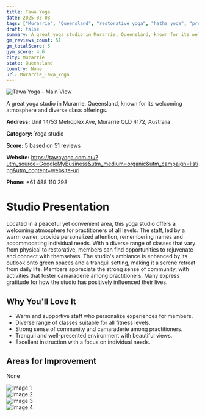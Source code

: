 ```yaml
---
title: Tawa Yoga
date: 2025-03-08
tags: ["Murarrie", "Queensland", "restorative yoga", "hatha yoga", "prenatal yoga", "friendly atmosphere", "community-oriented", "Murarrie"]  
draft: false
summary: A great yoga studio in Murarrie, Queensland, known for its welcoming atmosphere and diverse class offerings.
gm_reviews_count: 51
gm_totalScore: 5
gym_score: 4.6
city: Murarrie
state: Queensland
country: None
url: Murarrie_Tawa_Yoga
---
```


<div className="aspect-[16/9] relative my-8">
  <img 
    src="https://lh5.googleusercontent.com/p/AF1QipOlHgu3tyH4bnmzaqtcLACVuueXt5IYZlMm08nU=w1920-h1080-k-no"
    alt="Tawa Yoga - Main View"
    className="object-cover absolute inset-0 w-full h-full rounded-lg"
  />
</div>

A great yoga studio in Murarrie, Queensland, known for its welcoming atmosphere and diverse class offerings.

**Address:** Unit 14/53 Metroplex Ave, Murarrie QLD 4172, Australia

**Category:** Yoga studio

**Score:** 5 based on 51 reviews

**Website:** https://tawayoga.com.au/?utm_source=GoogleMyBusiness&utm_medium=organic&utm_campaign=listing&utm_content=website-url

**Phone:** +61 488 110 298

# Studio Presentation

Located in a peaceful yet convenient area, this yoga studio offers a welcoming atmosphere for practitioners of all levels. The staff, led by a warm owner, provide personalized attention, remembering names and accommodating individual needs. With a diverse range of classes that vary from physical to restorative, members can find opportunities to rejuvenate and connect with themselves. The studio's ambiance is enhanced by its outlook onto green spaces and a tranquil setting, making it a serene retreat from daily life. Members appreciate the strong sense of community, with activities that foster camaraderie among practitioners. Many express gratitude for how the studio has positively influenced their lives.

## Why You'll Love It

- Warm and supportive staff who personalize experiences for members.
- Diverse range of classes suitable for all fitness levels.
- Strong sense of community and camaraderie among practitioners.
- Tranquil and well-presented environment with beautiful views.
- Excellent instruction with a focus on individual needs.

## Areas for Improvement

None

<div className="grid grid-cols-1 xl:grid-cols-2 gap-4 my-8">
<div className="aspect-[4/3] relative"><img src="https://lh3.googleusercontent.com/p/AF1QipPcSjuLaNhIZwjXFhAeXms2BPMFpFpKZraHVGpA=w1920-h1080-k-no" alt="Image 1" className="object-cover absolute inset-0 w-full h-full rounded-lg" /></div>
<div className="aspect-[4/3] relative"><img src="https://lh5.googleusercontent.com/p/AF1QipMcaoCwOCGkbQEPbihlA7xw2ivQn21fHCNg2EdH=w1920-h1080-k-no" alt="Image 2" className="object-cover absolute inset-0 w-full h-full rounded-lg" /></div>
<div className="aspect-[4/3] relative"><img src="https://lh5.googleusercontent.com/p/AF1QipOqp3G0pRFC04tTZLSCGEQGJylQvj1zTHEUQQWM=w1920-h1080-k-no" alt="Image 3" className="object-cover absolute inset-0 w-full h-full rounded-lg" /></div>
<div className="aspect-[4/3] relative"><img src="https://lh5.googleusercontent.com/p/AF1QipN1V2mAfqKeYJWKhZi2MoGerv5l3tnRhxe0qNGV=w1920-h1080-k-no" alt="Image 4" className="object-cover absolute inset-0 w-full h-full rounded-lg" /></div>
</div>
